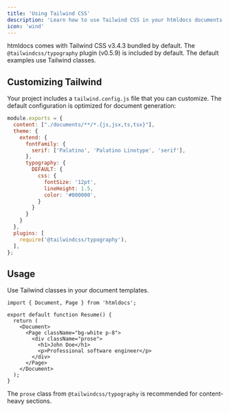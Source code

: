 ```yaml
---
title: 'Using Tailwind CSS'
description: 'Learn how to use Tailwind CSS in your htmldocs documents'
icon: 'wind'
---
```


htmldocs comes with Tailwind CSS v3.4.3 bundled by default. The `@tailwindcss/typography` plugin (v0.5.9) is included by default. The default examples use Tailwind classes.

## Customizing Tailwind

Your project includes a `tailwind.config.js` file that you can customize. The default configuration is optimized for document generation:

```js
module.exports = {
  content: ["./documents/**/*.{js,jsx,ts,tsx}"],
  theme: {
    extend: {
      fontFamily: {
        serif: ['Palatino', 'Palatino Linotype', 'serif'],
      },
      typography: {
        DEFAULT: {
          css: {
            fontSize: '12pt',
            lineHeight: 1.5,
            color: '#000000',
          }
        }
      }
    }
  },
  plugins: [
    require('@tailwindcss/typography'),
  ],
};
```

## Usage

Use Tailwind classes in your document templates.

```tsx
import { Document, Page } from 'htmldocs';

export default function Resume() {
  return (
    <Document>
      <Page className="bg-white p-8">
        <div className="prose">
          <h1>John Doe</h1>
          <p>Professional software engineer</p>
        </div>
      </Page>
    </Document>
  );
}
```

The `prose` class from `@tailwindcss/typography` is recommended for content-heavy sections. 